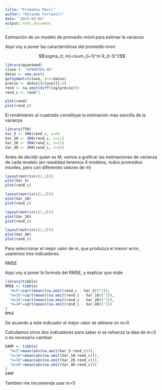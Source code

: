 ```yaml
---
title: "Promedio Movil"
author: "Rolando Fortanell"
date: "2025-03-04"
output: html_document
---
```


Estimación de un modelo de promedio móvil para estimar la varianza

Aqui voy a poner las caracteristicas del promedio movi

$$\sigma_{t, m}=\sum_{i=1}^m R_{t-1}^2$$

```r
library(quantmod)
clave <- "GFNORTEO.MX"
datos <- new.env()
getSymbols(clave, env=datos)
precio <- datos[[clave]][,6]
rend <- na.omit(diff(log(precio)))
rend_c <- rend^2
```

```r
plot(rend)
plot(rend_c)
```

El rendimiento al cuadrado constituye la estimación mas sencilla de la varianza


```r
library(TTR)
Var_5 <- SMA(rend_c, n=6)
Var_10 <- SMA(rend_c, n=11)
Var_20 <- SMA(rend_c, n=21)
Var_40 <- SMA(rend_c, n=41)

```

Antes de decidir quien es M, vamos a graficar las estimaciones de varianza de cada modelo (en reealidad tenemos 4 modelos, todos promedios moviles, pero con diferentes valores de m)

```r
layout(matrix(c(1,2)))
plot(Var_5)
plot(rend_c)

layout(matrix(c(1,2)))
plot(Var_10)
plot(rend_c)

layout(matrix(c(1,2)))
plot(Var_20)
plot(rend_c)

layout(matrix(c(1,2)))
plot(Var_40)
plot(rend_c)
```

Para seleccionar el mejor valor de m, que produzca el menor error, usaremos tres indicadores:

RMSE

Aqui voy a poner la formula del RMSE, y explicar que mide


```r
library(tibble)
RMSE <- tibble(
  "m=5"=sqrt(mean((na.omit(rend_c - Var_5))^2)),
  "m=10"=sqrt(mean((na.omit(rend_c - Var_10))^2)),
  "m=20"=sqrt(mean((na.omit(rend_c - Var_20))^2)),
  "m=40"=sqrt(mean((na.omit(rend_c - Var_40))^2))
)
RMSE
```

De acuerdo a este indicador el mejor valor se obtiene on m=5

Calculamos otros dos indicadores para saber si se refuerza la idea de m=5 o es necesario cambiar

```r
EAMP <- tibble(
  "m=5"=mean(abs(na.omit(Var_5-rend_c))),
  "m=10"=mean(abs(na.omit(Var_10-rend_c))),
  "m=20"=mean(abs(na.omit(Var_20-rend_c))),
  "m=40"=mean(abs(na.omit(Var_40-rend_c)))
)
EAMP
```

Tambien me recomienda usar m=5





